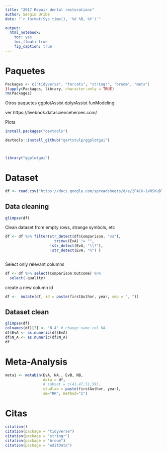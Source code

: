 ```yaml
---
title: "2017 Repair dental restorations"
author: Sergio Uribe
date: "`r format(Sys.time(), '%d %B, %Y')`"

output: 
  html_notebook: 
    toc: yes
    toc_float: true
    fig_caption: true
---
```



# Paquetes
```r
Packages <- c("tidyverse", "forcats", "stringr", "broom", "meta")
}lapply(Packages, library, character.only = TRUE)
rm(Packages)
```

Otros paquetes
ggplotAssist
dplyrAssist
funModeling 


ver https://livebook.datascienceheroes.com/

Plots
```r
install.packages("devtools")

devtools::install_github("gertstulp/ggplotgui")



library("ggplotgui")
```



# Dataset

```r
df <- read.csv("https://docs.google.com/spreadsheets/d/e/2PACX-1vRSKuBlcQTVJK2fZyZ4Nvf4SwSqVrxcfAGhNhl6dWHU9W39oppE4Pl4lcPy-0CRGRTqQQ0IHwFgfrY8/pub?gid=0&single=true&output=csv")
```

## Data cleaning
```r
glimpse(df)
```
Clean dataset from empty rows, strange symbols, etc
```r

df <- df %>% filter(str_detect(df$Comparison, "vs"), 
                      trimws(EvA) != "", 
                    !str_detect(EvA, "\\?"), 
                    !str_detect(EvA, "%") )



```
Select only relevant columns
```r
df <- df %>% select(Comparison:Outcome) %>% 
  select(-quality)
```

create a new column id

```r
df <-  mutate(df, id = paste(firstAuthor, year, sep = ", "))
```

## Dataset clean
```r
glimpse(df)
colnames(df)[7] <- "N_A" # change name col NA.
df$EvA <- as.numeric(df$EvA)
df$N_A <- as.numeric(df$N_A)
df


```



# Meta-Analysis
```r
meta1 <- metabin(EvA, NA., EvB, NB,
                 data = df,
                 # subset = c(41,47,51,59), 
                 studlab = paste(firstAuthor, year),
                 sm="RR", method="I")
```


# Citas

```r
citation()
citation(package = "tidyverse")
citation(package = "stringr")
citation(package = "broom")
citation(package = "editData")
```